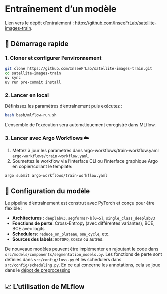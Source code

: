 # Entraînement d'un modèle 

Lien vers le dépôt d'entraiement : [https://github.com/InseeFrLab/satellite-images-train]().

## 🚀 Démarrage rapide

### 1. Cloner et configurer l'environnement

```bash
git clone https://github.com/InseeFrLab/satellite-images-train.git
cd satellite-images-train
uv sync
uv run pre-commit install
```

### 2. Lancer en local

Définissez les paramètres d'entraînement puis exécutez :

```bash
bash bash/mlflow-run.sh
```

L'ensemble de l'exécution sera automatiquement enregistré dans MLflow.


### 3. Lancer avec Argo Workflows ☁️

1. Mettez à jour les paramètres dans argo-workflows/train-workflow.yaml `argo-workflows/train-workflow.yaml`.
2. Soumettez le workflow via l'interface CLI ou l'interface graphique Argo en copier/collant le template:

```bash
argo submit argo-workflows/train-workflow.yaml
```

## 🧠 Configuration du modèle

Le pipeline d'entraînement est construit avec PyTorch et conçu pour être flexible :

- **Architectures** : `deeplabv3`, `segformer-b[0–5]`, `single_class_deeplabv3`
- **Fonctions de perte**: Cross-Entropy (avec différentes variantes), BCE, BCE avec logits
- **Schedulers**: `reduce_on_plateau`, `one_cycle`, etc.
- **Sources des labels**: `BDTOPO`, `COSIA` ou autres.

De nouveaux modèles peuvent être implémenter en rajoutant le code dans `src/models/components/segmentation_models.py`.
Les fonctions de perte sont définies dans `src/config/loss.py` et les schedulers dans `src/config/scheduling.py`.
En ce qui concerne les annotations, cela se joue dans le [dépot de preprocessing](https://github.com/InseeFrLab/satellite-images-preprocess)


## 📈 L'utilisation de MLflow 

